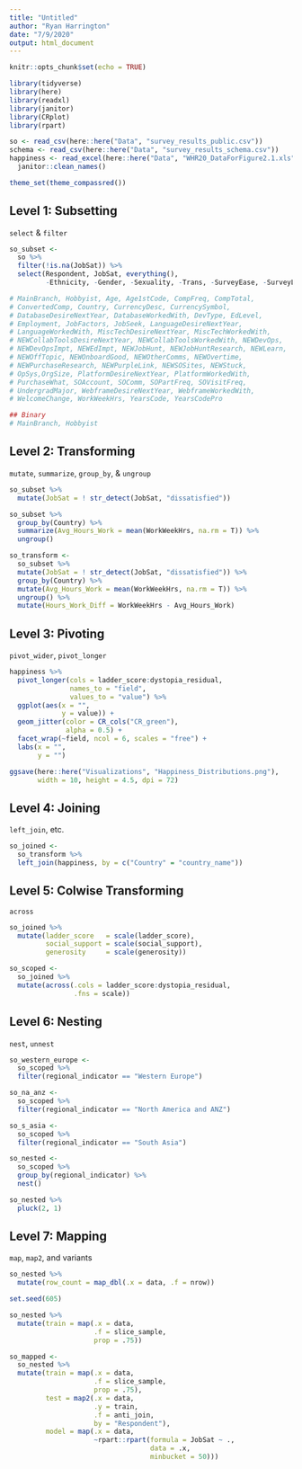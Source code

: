 ```yaml
---
title: "Untitled"
author: "Ryan Harrington"
date: "7/9/2020"
output: html_document
---
```


```r
knitr::opts_chunk$set(echo = TRUE)
```

```r
library(tidyverse)
library(here)
library(readxl)
library(janitor)
library(CRplot)
library(rpart)
```

```r
so <- read_csv(here::here("Data", "survey_results_public.csv"))
schema <- read_csv(here::here("Data", "survey_results_schema.csv"))
happiness <- read_excel(here::here("Data", "WHR20_DataForFigure2.1.xls")) %>% 
  janitor::clean_names()

theme_set(theme_compassred())
```

## Level 1: Subsetting
`select` & `filter`

```r
so_subset <- 
  so %>% 
  filter(!is.na(JobSat)) %>% 
  select(Respondent, JobSat, everything(), 
         -Ethnicity, -Gender, -Sexuality, -Trans, -SurveyEase, -SurveyLength)

# MainBranch, Hobbyist, Age, Age1stCode, CompFreq, CompTotal, 
# ConvertedComp, Country, CurrencyDesc, CurrencySymbol, 
# DatabaseDesireNextYear, DatabaseWorkedWith, DevType, EdLevel, 
# Employment, JobFactors, JobSeek, LanguageDesireNextYear, 
# LanguageWorkedWith, MiscTechDesireNextYear, MiscTechWorkedWith, 
# NEWCollabToolsDesireNextYear, NEWCollabToolsWorkedWith, NEWDevOps, 
# NEWDevOpsImpt, NEWEdImpt, NEWJobHunt, NEWJobHuntResearch, NEWLearn, 
# NEWOffTopic, NEWOnboardGood, NEWOtherComms, NEWOvertime, 
# NEWPurchaseResearch, NEWPurpleLink, NEWSOSites, NEWStuck, 
# OpSys,OrgSize, PlatformDesireNextYear, PlatformWorkedWith, 
# PurchaseWhat, SOAccount, SOComm, SOPartFreq, SOVisitFreq, 
# UndergradMajor, WebframeDesireNextYear, WebframeWorkedWith, 
# WelcomeChange, WorkWeekHrs, YearsCode, YearsCodePro

## Binary
# MainBranch, Hobbyist
```

## Level 2: Transforming
`mutate`, `summarize`, `group_by`, & `ungroup`

```r
so_subset %>% 
  mutate(JobSat = ! str_detect(JobSat, "dissatisfied"))
```

```r
so_subset %>% 
  group_by(Country) %>% 
  summarize(Avg_Hours_Work = mean(WorkWeekHrs, na.rm = T)) %>% 
  ungroup()
```

```r
so_transform <- 
  so_subset %>% 
  mutate(JobSat = ! str_detect(JobSat, "dissatisfied")) %>% 
  group_by(Country) %>% 
  mutate(Avg_Hours_Work = mean(WorkWeekHrs, na.rm = T)) %>% 
  ungroup() %>% 
  mutate(Hours_Work_Diff = WorkWeekHrs - Avg_Hours_Work)
```


## Level 3: Pivoting
`pivot_wider`, `pivot_longer`

```r
happiness %>% 
  pivot_longer(cols = ladder_score:dystopia_residual,
               names_to = "field",
               values_to = "value") %>% 
  ggplot(aes(x = "",
             y = value)) +
  geom_jitter(color = CR_cols("CR_green"),
              alpha = 0.5) +
  facet_wrap(~field, ncol = 6, scales = "free") +
  labs(x = "",
       y = "")

ggsave(here::here("Visualizations", "Happiness_Distributions.png"),
       width = 10, height = 4.5, dpi = 72)
```


## Level 4: Joining
`left_join`, etc.

```r
so_joined <- 
  so_transform %>% 
  left_join(happiness, by = c("Country" = "country_name"))
```


## Level 5: Colwise Transforming 
`across`

```r
so_joined %>% 
  mutate(ladder_score   = scale(ladder_score),
         social_support = scale(social_support),
         generosity     = scale(generosity))
```

```r
so_scoped <- 
  so_joined %>% 
  mutate(across(.cols = ladder_score:dystopia_residual, 
                .fns = scale))
```

## Level 6: Nesting
`nest`, `unnest`

```r
so_western_europe <- 
  so_scoped %>% 
  filter(regional_indicator == "Western Europe")

so_na_anz <- 
  so_scoped %>% 
  filter(regional_indicator == "North America and ANZ")

so_s_asia <- 
  so_scoped %>% 
  filter(regional_indicator == "South Asia")
```

```r
so_nested <- 
  so_scoped %>% 
  group_by(regional_indicator) %>% 
  nest()
```

```r
so_nested %>% 
  pluck(2, 1)
```

## Level 7: Mapping
`map`, `map2`, and variants

```r
so_nested %>% 
  mutate(row_count = map_dbl(.x = data, .f = nrow))
```

```r
set.seed(605)

so_nested %>% 
  mutate(train = map(.x = data, 
                     .f = slice_sample, 
                     prop = .75))
```


```r
so_mapped <- 
  so_nested %>% 
  mutate(train = map(.x = data, 
                     .f = slice_sample, 
                     prop = .75),
         test = map2(.x = data, 
                     .y = train, 
                     .f = anti_join, 
                     by = "Respondent"),
         model = map(.x = data, 
                     ~rpart::rpart(formula = JobSat ~ ., 
                                   data = .x, 
                                   minbucket = 50)))
```
